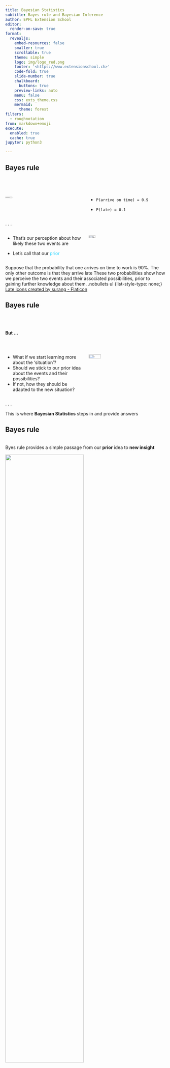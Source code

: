 ```yaml
---
title: Bayesian Statistics
subtitle: Bayes rule and Bayesian Inference
author: EPFL Extension School
editor:
  render-on-save: true
format:
  revealjs:
    embed-resources: false
    smaller: true
    scrollable: true
    theme: simple
    logo: img/logo_red.png
    footer: '<https://www.extensionschool.ch>'
    code-fold: true
    slide-number: true
    chalkboard:
      buttons: true
    preview-links: auto
    menu: false
    css: exts_theme.css
    mermaid:
      theme: forest
filters:
  - roughnotation
from: markdown+emoji
execute:
  enabled: true
  cache: true
jupyter: python3

---
```


## Bayes rule 

<br> <br>

::: columns
::: {.column width="50%"}
::: fragment
![](img/clock.png){width="30%" height="20%" fig-align="center"}
:::
:::

::: {.column width="50%"}
::: incremental
-   `P(arrive on time) = 0.9`

-   `P(late) = 0.1`
:::
:::
:::

. . .

::: columns
::: {.column width="50%"}
-   That's our perception about how likely these two events are

-   Let's call that our [prior]{style="color:#2cd5ff"}
:::

::: {.column width="50%"}
![](img/thinking.png){width="30%" height="30%" fig-align="center"}
:::
:::

::: notes
Suppose that the probability that one arrives on time to work is 90%. The only other outcome is that they arrive late These two probabilities show how we perceive the two events and their associated possibilities, prior to gaining further knowledge about them. .nobullets ul {list-style-type: none;} <a href="https://www.flaticon.com/free-icons/late" title="Late icons">Late icons created by surang - Flaticon</a>
:::

## Bayes rule

<br> <br>

**But ...**

<br>

::: columns
::: {.column width="50%"}
::: incremental
-   What if we start learning more about the 'situation'?
-   Should we stick to our prior idea about the events and their possibilities?
-   If not, how they should be adapted to the new situation?
:::
:::

::: {.column width="50%"}
![](img/thinking.png){width="40%" height="30%" right="180" fig-align="center"}
:::
:::

. . .

This is where **Bayesian Statistics** steps in and provide answers

## Bayes rule {.smaller}

<br> Byes rule provides a simple passage from our **prior** idea to **new insight**

::: fragment
![](img/bayes%20-%20rule.png){width="70%" height="70%" fig-align="center"}
:::

::: fragment
![](img/bayes%20-%20rule%20-%20example.jpg){width="70%" height="70%" fig-align="center"}
:::

. . .

let's call the new idea a [posterior]{style="background-color: yellow;"}

. . .

`P(arrive on time) → P(arrive on time | it’s raining)`

::: notes
press c to activate the chalk and circle on the P(arrive on time \| it's raining) and the word posterior press c again to turn it off
:::

## Bayes rule

<br> <br> More formally, Bayes rule says:

$$P(\text{arrive on time} | rain) = \frac{P(rain | \text{arrive on time})P(\text{arrive on time})}{P(rain)}$$

## Bayes rule: an example

::: incremental
-   **Evidence**: a speaker at the forum will be from WEF NY office

-   **My prior**: 90% of WEF employees are on time

-   What is my **posterior**? what is the probability that the speaker will be on time?
:::

::: fragment
![](img/bayes-example.jpg){width="70%" height="70%" fig-align="center"}
:::

::: notes
posterior p(speaker is on time \| ny office) or posterior p(wef on time \| ny office)?
:::

## Bayes rule: an example {.smaller}

![](img/bayes-example.jpg){width="60%" height="60%" fig-align="center"}

::: {style="font-size:14px"}
::: fragment
```{=tex}
\begin{align}
P(\text{on time}|\text{NY office})& = \frac{P(\text{NY office}|\text{on time})\times P(\text{on time})}{P(\text{NY office})} \\
& = \frac{0.4 \times 0.9}{0.4 \times 0.9 + 0.8 \times 0.1} = 0.82
\end{align}
```
:::
:::

. . .

my prior has dropped from **90% to 82%**


::: notes
press c to activate the chalk and circle on the prior 90% and posterior 82% press c again to turn it off
:::

## Hands-on Time!

![](img/python-logo-inkscape.svg){width="50%" height="50%" fig-align="center"}

It's your turn:

-   Open the notebook in `Day1-03/hands-on.ipynb`
-   Follow the instructions in the notebook

## Jupyter Notebook

```python
#| code-line-numbers: 7|12
#| eval: true
#| echo: true
#| output: true
# set the boundaries (-inf < a < b < inf)

import numpy as np
import matplotlib.pyplot as plt
from scipy.stats import beta

a0, b0 = 1, 1

# plot probability distribution
x = np.linspace(0,1,100)

plt.plot(x, beta.pdf(x, a0,b0), 'r-', label='prior beta pdf',lw=3)
plt.xlabel('probability')
plt.ylabel('')
plt.title('')
plt.legend(loc='best', frameon=False)

plt.show()
```







## Statistical Inference

<br> <br>

```mermaid
flowchart LR
  A(observe data) --> B(learn about its properties)
```

::: fragment
<br>

### Frequentism VS Bayesianism

<br> <br>
:::

::: fragment
| [approach]{style="color:green;"} | <font color="green">property</font> | <font color="green">evidence</font> | <font color="green"> property </font> |
|:---------------:|:------------------:|:----------------:|:---------------:|
|           Frequentism            |                 \-                  |             observe $x$             |           learn about $\mu$           |
|           Bayesianism            |          prior about $\mu$          |             observe $x$             |           learn about $\mu$           |
:::

## Frequentism vs Bayesianism: example

<br> <br>

Suppose that there is a sensor in this room that measures the temperature. I take data recorded by it and observe that:

<br> <br>

::: incremental
-   10 values ranging from 18C^0^ to 22 C^0^
-   I am interested in the average temperature, which is 20 based on the data
-   I conclude that $\bar{x}=20$ is an unbiased estimator of $\mu$
-   There is a Frequentist in the room!
:::

## Frequentism vs Bayesianism: example

<br> <br>

Then you tell me that there is an issue with the sensor, as it caps values above 25 by 25:

<br>

::: incremental
-   You argue that $\bar{x}=20$ is no longer an unbiased estimator of $\mu$
-   That's true even though my 10 values were between 18 to 22
-   Future realisations of the measurements could be large
:::

## Frequentism vs Bayesianism: example

<br> <br>

As a Bayesian, you argue that: <br>

::: incremental
-   You can have a prior about the parameter $\mu$
-   Then, the 10 observed values can serve as a piece of evidence
-   That leads to a posterior about $\mu$
:::

## Frequentism vs Bayesianism

![](img/bayes%20-%20freq_bayes.jpg){.absolute bottom="20"}

![](img/bayes%20-%20freq.jpg){.absolute .fragment .fade-in bottom="20"}

![](img/bayes%20-%20bayes.jpg){.absolute .fragment .fade-in bottom="20"}

::: notes
frequentists reason horizontally, with mu fixed and x varying, while Bayesian inference proceeds vertically, with x fixed, according to the posterior distribution of mu.

-   Bayesian inference requires a prior distribution g(mu). When past experience provides g, there is every good reason to employ Bayes' theorem.
-   Frequentism replaces the choice of a prior with the choice of a method t(x), designed to answer the specific question at hand. This adds an arbitrary element to the inferential process
-   In the absence of genuine prior information, a whiff of subjectivity hangs over Bayesian results, even those based on uninformative priors. Classical frequentism claimed for itself the high ground of scientific objectivity

**Frequentist**: they assume that we can [repeatedly]{.rn rn-type="highlight" rn-color="red"} have realisations of the measurements from the sensor, but we are able to only observe one such realisations, and infer $\mu$. The imaginary repeated realsations can constitute the whole spectrum of values for $\mu$

-   **Bayesians**: they take the only [observable]{style="color:red;"} realisation, and infer the whole spectrum of values for $\mu$. They don't rely on any other imaginary realisation. However they need to rely on a prior about $\mu$.
:::

##  {#slide1-id data-menu-title="coffee break"}

::: {style="font-size: 5em; font-color: #32a6a8 ;text-align: center"}
Coffee Break <br> :coffee:
:::

##  {background-image="img/working-hours-and-breaks-rules-made-simple-for-employers-and-employees-in-UK-by-Papershift.png" background-size="50%"}

::: footer
[image source](https://www.papershift.com/en/blog/working-hours-break-laws-in-uk-every-owner-employee-should-be-aware-of)
:::

##  {#slide3-id data-menu-title="QA"}

![](img/qa.png){width="30%" height="30%" fig-align="center"}

::: notes
<a href="https://www.flaticon.com/free-icons/qa" title="qa icons">Qa icons created by Freepik - Flaticon</a>
:::

## shiny

```shinylive-python
#| standalone: true
#| viewerHeight: 420
#| eval: true
#| echo: true
#| output: true

from shiny import App, render, ui
import numpy as np
import matplotlib.pyplot as plt

app_ui = ui.page_fluid(
    ui.layout_sidebar(
        ui.panel_sidebar(
            ui.input_slider("period", "Period", 0.5, 4, 1, step=0.5),
            ui.input_slider("amplitude", "Amplitude", 0, 2, 1, step=0.25),
            ui.input_slider("shift", "Phase shift", 0, 2, 0, step=0.1),
        ),
        ui.panel_main(
            ui.output_plot("plot"),
        ),
    ),
)


def server(input, output, session):
    @output
    @render.plot(alt="Sine wave")
    def plot():
        t = np.arange(0.0, 4.0, 0.01)
        s = input.amplitude() * np.sin(
            2 * np.pi / input.period() * (t - input.shift() / 2)
        )
        fig, ax = plt.subplots()
        ax.set_ylim([-2, 2])
        ax.plot(t, s)
        ax.grid()


app = App(app_ui, server)

```
